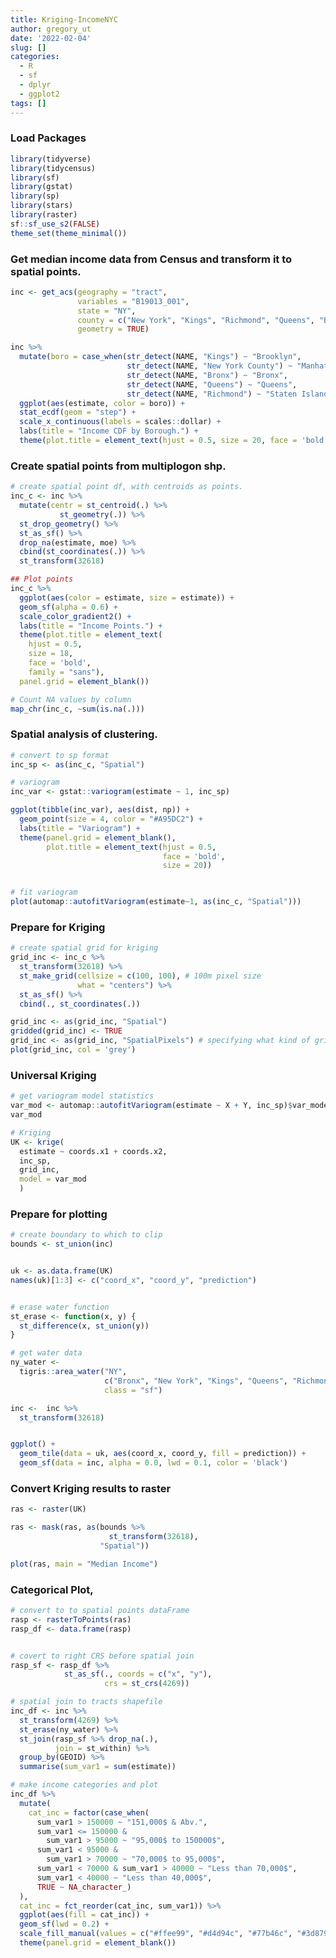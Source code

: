 ```yaml
---
title: Kriging-IncomeNYC
author: gregory_ut
date: '2022-02-04'
slug: []
categories:
  - R
  - sf
  - dplyr
  - ggplot2
tags: []
---
```


### Load Packages
```r
library(tidyverse)
library(tidycensus)
library(sf)
library(gstat)
library(sp)
library(stars)
library(raster)
sf::sf_use_s2(FALSE)
theme_set(theme_minimal())
```


### Get median income data from Census and transform it to spatial points.
```r
inc <- get_acs(geography = "tract",
               variables = "B19013_001",
               state = "NY",
               county = c("New York", "Kings", "Richmond", "Queens", "Bronx"),
               geometry = TRUE)

```


```r
inc %>%
  mutate(boro = case_when(str_detect(NAME, "Kings") ~ "Brooklyn",
                          str_detect(NAME, "New York County") ~ "Manhattan",
                          str_detect(NAME, "Bronx") ~ "Bronx",
                          str_detect(NAME, "Queens") ~ "Queens",
                          str_detect(NAME, "Richmond") ~ "Staten Island")) %>%
  ggplot(aes(estimate, color = boro)) +
  stat_ecdf(geom = "step") +
  scale_x_continuous(labels = scales::dollar) +
  labs(title = "Income CDF by Borough.") +
  theme(plot.title = element_text(hjust = 0.5, size = 20, face = 'bold'))

```

### Create spatial points from multiplogon shp.
```r
# create spatial point df, with centroids as points.
inc_c <- inc %>%
  mutate(centr = st_centroid(.) %>%
           st_geometry(.)) %>%
  st_drop_geometry() %>%
  st_as_sf() %>%
  drop_na(estimate, moe) %>%
  cbind(st_coordinates(.)) %>%
  st_transform(32618)

## Plot points
inc_c %>%
  ggplot(aes(color = estimate, size = estimate)) +
  geom_sf(alpha = 0.6) +
  scale_color_gradient2() +
  labs(title = "Income Points.") +
  theme(plot.title = element_text(
    hjust = 0.5,
    size = 18,
    face = 'bold',
    family = "sans"),
  panel.grid = element_blank())

# Count NA values by column
map_chr(inc_c, ~sum(is.na(.)))

```




### Spatial analysis of clustering.
```r

# convert to sp format
inc_sp <- as(inc_c, "Spatial")

# variogram
inc_var <- gstat::variogram(estimate ~ 1, inc_sp)

ggplot(tibble(inc_var), aes(dist, np)) +
  geom_point(size = 4, color = "#A95DC2") +
  labs(title = "Variogram") +
  theme(panel.grid = element_blank(),
        plot.title = element_text(hjust = 0.5,
                                  face = 'bold',
                                  size = 20))


# fit variogram
plot(automap::autofitVariogram(estimate~1, as(inc_c, "Spatial")))

```

### Prepare for Kriging 
```r
# create spatial grid for kriging
grid_inc <- inc_c %>%
  st_transform(32618) %>%
  st_make_grid(cellsize = c(100, 100), # 100m pixel size
               what = "centers") %>%
  st_as_sf() %>%
  cbind(., st_coordinates(.))

grid_inc <- as(grid_inc, "Spatial")
gridded(grid_inc) <- TRUE
grid_inc <- as(grid_inc, "SpatialPixels") # specifying what kind of grid
plot(grid_inc, col = 'grey')
```

### Universal Kriging
```r
# get variogram model statistics
var_mod <- automap::autofitVariogram(estimate ~ X + Y, inc_sp)$var_model
var_mod

# Kriging
UK <- krige(
  estimate ~ coords.x1 + coords.x2,
  inc_sp, 
  grid_inc,         
  model = var_mod
  )
```


### Prepare for plotting
```r
# create boundary to which to clip
bounds <- st_union(inc)


uk <- as.data.frame(UK)
names(uk)[1:3] <- c("coord_x", "coord_y", "prediction")


# erase water function
st_erase <- function(x, y) {
  st_difference(x, st_union(y))
}

# get water data
ny_water <-
  tigris::area_water("NY",
                     c("Bronx", "New York", "Kings", "Queens", "Richmond"),
                     class = "sf") 

inc <-  inc %>%
  st_transform(32618)


ggplot() +
  geom_tile(data = uk, aes(coord_x, coord_y, fill = prediction)) +
  geom_sf(data = inc, alpha = 0.0, lwd = 0.1, color = 'black')

```



### Convert Kriging results to raster
```r
ras <- raster(UK)

ras <- mask(ras, as(bounds %>% 
                      st_transform(32618),
                    "Spatial"))

plot(ras, main = "Median Income")

```

### Categorical Plot, 
```r
# convert to to spatial points dataFrame
rasp <- rasterToPoints(ras)
rasp_df <- data.frame(rasp)


# covert to right CRS before spatial join
rasp_sf <- rasp_df %>% 
            st_as_sf(., coords = c("x", "y"), 
                     crs = st_crs(4269))

# spatial join to tracts shapefile
inc_df <- inc %>%
  st_transform(4269) %>%
  st_erase(ny_water) %>%
  st_join(rasp_sf %>% drop_na(.),
          join = st_within) %>%
  group_by(GEOID) %>%
  summarise(sum_var1 = sum(estimate))

# make income categories and plot
inc_df %>%
  mutate(
    cat_inc = factor(case_when(
      sum_var1 > 150000 ~ "151,000$ & Abv.",
      sum_var1 <= 150000 &
        sum_var1 > 95000 ~ "95,000$ to 150000$",
      sum_var1 < 95000 &
        sum_var1 > 70000 ~ "70,000$ to 95,000$",
      sum_var1 < 70000 & sum_var1 > 40000 ~ "Less than 70,000$",
      sum_var1 < 40000 ~ "Less than 40,000$",
      TRUE ~ NA_character_)
  ),
  cat_inc = fct_reorder(cat_inc, sum_var1)) %>% 
  ggplot(aes(fill = cat_inc)) +
  geom_sf(lwd = 0.2) +
  scale_fill_manual(values = c("#ffee99", "#d4d94c", "#77b46c", "#3d8799", "#2b57d9")) +
  theme(panel.grid = element_blank())
```
